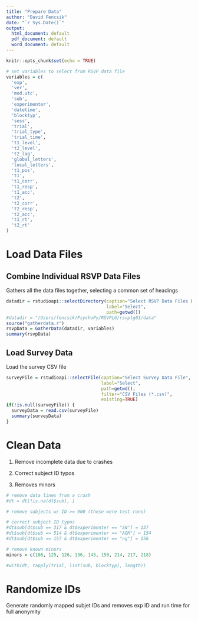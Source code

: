 ```yaml
---
title: "Prepare Data"
author: "David Fencsik"
date: "`r Sys.Date()`"
output:
  html_document: default
  pdf_document: default
  word_document: default
---
```


```r
knitr::opts_chunk$set(echo = TRUE)

# set variables to select from RSVP data file
variables = c(
  'exp',
  'ver',
  'mod.utc',
  'sub',
  'experimenter',
  'datetime',
  'blocktyp',
  'sess',
  'trial',
  'trial_type',
  'trial_time',
  't1_level',
  't2_level',
  't2_lag',
  'global_letters',
  'local_letters',
  't1_pos',
  't1',
  't1_corr',
  't1_resp',
  't1_acc',
  't2',
  't2_corr',
  't2_resp',
  't2_acc',
  't1_rt',
  't2_rt'
)
```

# Load Data Files

## Combine Individual RSVP Data Files

Gathers all the data files together, selecting a common set of headings

```r
datadir = rstudioapi::selectDirectory(caption="Select RSVP Data Files Directory",
                                      label="Select",
                                      path=getwd())
#datadir = "/Users/fencsik/PsychoPy/RSVPLG/rsvplg01/data"
source("gatherdata.r")
rsvpData = GatherData(datadir, variables)
summary(rsvpData)
```

## Load Survey Data

Load the survey CSV file

```r
surveyFile = rstudioapi::selectFile(caption="Select Survey Data File",
                                    label="Select",
                                    path=getwd(),
                                    filter="CSV Files (*.csv)",
                                    existing=TRUE)
if(!is.null(surveyFile)) {
  surveyData = read.csv(surveyFile)
  summary(surveyData)
}
```

# Clean Data

1. Remove incomplete data due to crashes

2. Correct subject ID typos

3. Removes minors


```r
# remove data lines from a crash
#dt = dt[!is.na(dt$sub), ]

# remove subjects w/ ID >= 900 (these were test runs)

# correct subject ID typos
#dt$sub[dt$sub == 317 & dt$experimenter == "SN"] = 137
#dt$sub[dt$sub == 514 & dt$experimenter == "AGM"] = 154
#dt$sub[dt$sub == 157 & dt$experimenter == "ng"] = 156

# remove known minors
minors = c(106, 125, 126, 136, 145, 150, 214, 217, 218)

#with(dt, tapply(trial, list(sub, blocktyp), length))
```

# Randomize IDs

Generate randomly mapped subjet IDs and removes exp ID and run time for full anonymity

